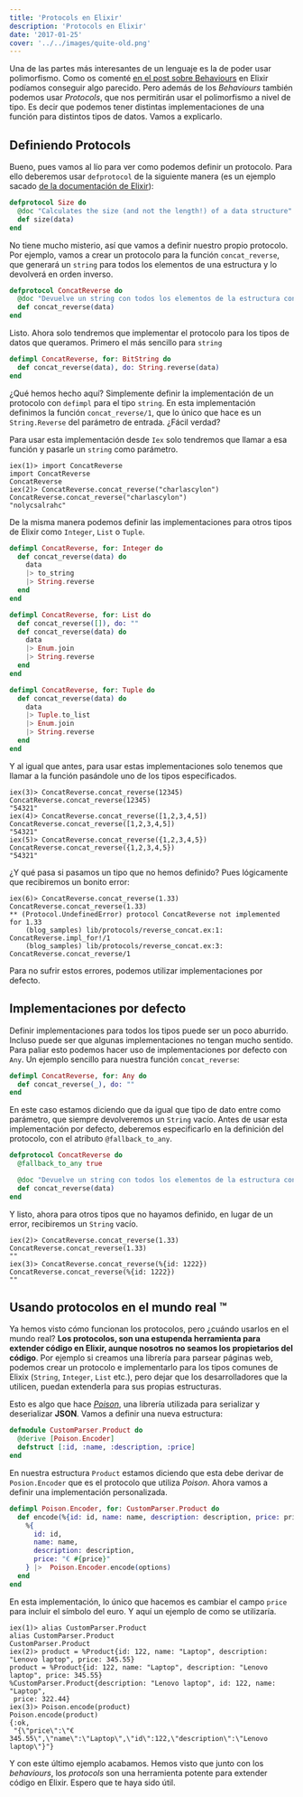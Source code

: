 ```yaml
---
title: 'Protocols en Elixir'
description: 'Protocols en Elixir'
date: '2017-01-25'
cover: '../../images/quite-old.png'
---
```


Una de las partes más interesantes de un lenguaje es la de poder usar polimorfismo. Como os comenté [en el post sobre Behaviours](https://charlascylon.com/2016-11-30-behaviours-en-elixir) en Elixir podíamos conseguir algo parecido. Pero además de los *Behaviours* también podemos usar *Protocols*, que nos permitirán usar el polimorfismo a nivel de tipo. Es decir que podemos tener distintas implementaciones de una función para distintos tipos de datos. Vamos a explicarlo.


## Definiendo Protocols

Bueno, pues vamos al lío para ver como podemos definir un protocolo. Para ello deberemos usar `defprotocol` de la siguiente manera (es un ejemplo sacado [de la documentación de Elixir](http://elixir-lang.org/getting-started/introduction.html)):

```elixir
defprotocol Size do
  @doc "Calculates the size (and not the length!) of a data structure"
  def size(data)
end
```

No tiene mucho misterio, así que vamos a definir nuestro propio protocolo. Por ejemplo, vamos a crear un protocolo para la función `concat_reverse`, que generará un `string` para todos los elementos de una estructura y lo devolverá en orden inverso.

```elixir
defprotocol ConcatReverse do
  @doc "Devuelve un string con todos los elementos de la estructura concatenados y al revés"
  def concat_reverse(data)
end
```

Listo. Ahora solo tendremos que implementar el protocolo para los tipos de datos que queramos. Primero el más sencillo para `string`

```elixir
defimpl ConcatReverse, for: BitString do
  def concat_reverse(data), do: String.reverse(data)
end
```

¿Qué hemos hecho aquí? Simplemente definir la implementación de un protocolo con `defimpl` para el tipo `string`. En esta implementación definimos la función `concat_reverse/1`, que lo único que hace es un `String.Reverse` del parámetro de entrada. ¿Fácil verdad?

Para usar esta implementación desde `Iex` solo tendremos que llamar a esa función y pasarle un `string` como parámetro.

```iex
iex(1)> import ConcatReverse
import ConcatReverse
ConcatReverse
iex(2)> ConcatReverse.concat_reverse("charlascylon")
ConcatReverse.concat_reverse("charlascylon")
"nolycsalrahc"
```

De la misma manera podemos definir las implementaciones para otros tipos de Elixir como `Integer`, `List` o `Tuple`.

```elixir
defimpl ConcatReverse, for: Integer do
  def concat_reverse(data) do
    data
    |> to_string
    |> String.reverse
  end
end

defimpl ConcatReverse, for: List do
  def concat_reverse([]), do: ""
  def concat_reverse(data) do
    data
    |> Enum.join
    |> String.reverse
  end
end

defimpl ConcatReverse, for: Tuple do 
  def concat_reverse(data) do
    data
    |> Tuple.to_list
    |> Enum.join
    |> String.reverse
  end
end
```

Y al igual que antes, para usar estas implementaciones solo tenemos que llamar a la función pasándole uno de los tipos especificados.

```iex
iex(3)> ConcatReverse.concat_reverse(12345)
ConcatReverse.concat_reverse(12345)
"54321"
iex(4)> ConcatReverse.concat_reverse([1,2,3,4,5])
ConcatReverse.concat_reverse([1,2,3,4,5])
"54321"    
iex(5)> ConcatReverse.concat_reverse({1,2,3,4,5})
ConcatReverse.concat_reverse({1,2,3,4,5})
"54321"
```

¿Y qué pasa si pasamos un tipo que no hemos definido? Pues lógicamente que recibiremos un bonito error:

```iex
iex(6)> ConcatReverse.concat_reverse(1.33)
ConcatReverse.concat_reverse(1.33)
** (Protocol.UndefinedError) protocol ConcatReverse not implemented for 1.33
    (blog_samples) lib/protocols/reverse_concat.ex:1: ConcatReverse.impl_for!/1
    (blog_samples) lib/protocols/reverse_concat.ex:3: ConcatReverse.concat_reverse/1
```

Para no sufrir estos errores, podemos utilizar implementaciones por defecto.

## Implementaciones por defecto

Definir implementaciones para todos los tipos puede ser un poco aburrido. Incluso puede ser que algunas implementaciones no tengan mucho sentido. Para paliar esto podemos hacer uso de implementaciones por defecto con `Any`. Un ejemplo sencillo para nuestra función `concat_reverse`:

```elixir
defimpl ConcatReverse, for: Any do
  def concat_reverse(_), do: ""
end
```

En este caso estamos diciendo que da igual que tipo de dato entre como parámetro, que siempre devolveremos un `String` vacío. Antes de usar esta implementación por defecto, deberemos especificarlo en la definición del protocolo, con el atributo `@fallback_to_any`.

```elixir
defprotocol ConcatReverse do
  @fallback_to_any true

  @doc "Devuelve un string con todos los elementos de la estructura concatenados y al revés"
  def concat_reverse(data)
end
```

Y listo, ahora para otros tipos que no hayamos definido, en lugar de un error, recibiremos un `String` vacío.

```iex
iex(2)> ConcatReverse.concat_reverse(1.33)
ConcatReverse.concat_reverse(1.33)
""
iex(3)> ConcatReverse.concat_reverse(%{id: 1222})
ConcatReverse.concat_reverse(%{id: 1222})
""
```

## Usando protocolos en el mundo real ™

Ya hemos visto cómo funcionan los protocolos, pero ¿cuándo usarlos en el mundo real? **Los protocolos, son una estupenda herramienta para extender código en Elixir, aunque nosotros no seamos los propietarios del código**. Por ejemplo si creamos una librería para parsear páginas web, podemos crear un protocolo e implementarlo para los tipos comunes de Elixix (`String`, `Integer`, `List` etc.), pero dejar que los desarrolladores que la utilicen, puedan extenderla para sus propias estructuras.

Esto es algo que hace *[Poison](https://github.com/devinus/poison#encoder)*, una librería utilizada para serializar y deserializar **JSON**. Vamos a definir una nueva estructura:

```elixir
defmodule CustomParser.Product do
  @derive [Poison.Encoder]
  defstruct [:id, :name, :description, :price]
end
```
En nuestra estructura `Product` estamos diciendo que esta debe derivar de `Posion.Encoder` que es el protocolo que utiliza *Poison*. Ahora vamos a definir una implementación personalizada.


```elixir
defimpl Poison.Encoder, for: CustomParser.Product do
  def encode(%{id: id, name: name, description: description, price: price}, options) do
    %{
      id: id,
      name: name,
      description: description,
      price: "€ #{price}"
    } |>  Poison.Encoder.encode(options)
  end
end
```
En esta implementación, lo único que hacemos es cambiar el campo `price` para incluir el símbolo del euro. Y aquí un ejemplo de como se utilizaría.

```iex
iex(1)> alias CustomParser.Product
alias CustomParser.Product
CustomParser.Product
iex(2)> product = %Product{id: 122, name: "Laptop", description: "Lenovo laptop", price: 345.55}
product = %Product{id: 122, name: "Laptop", description: "Lenovo laptop", price: 345.55}
%CustomParser.Product{description: "Lenovo laptop", id: 122, name: "Laptop",
 price: 322.44}
iex(3)> Poison.encode(product)
Poison.encode(product)
{:ok,
 "{\"price\":\"€ 345.55\",\"name\":\"Laptop\",\"id\":122,\"description\":\"Lenovo laptop\"}"}
```

Y con este último ejemplo acabamos. Hemos visto que junto con los *behaviours*, los *protocols* son una herramienta potente para extender código en Elixir. Espero que te haya sido útil.